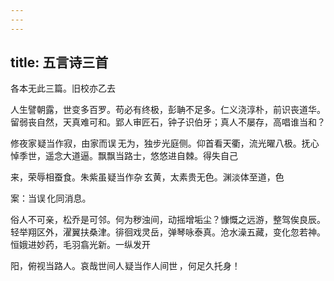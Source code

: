 ```yaml
---
---
---
```

title: 五言诗三首
---



各本无此三篇。旧校亦乙去 

人生譬朝露，世变多百罗。苟必有终极，彭聃不足多。仁义浇淳朴，前识丧道华。留弱丧自然，天真难可和。郢人审匠石，钟子识伯牙；真人不屡存，高唱谁当和？

修夜家 疑当作寂，由家而误 无为，独步光庭侧。仰首看天衢，流光曜八极。抚心悼季世，遥念大道逼。飘飘当路士，悠悠进自棘。得失自己

来，荣辱相蚕食。朱紫虽 疑当作杂 玄黄，太素贵无色。渊淡体至道，色 

案：当误 化同消息。

俗人不可亲，松乔是可邻。何为秽浊间，动摇增垢尘？慷慨之远游，整驾俟良辰。轻举翔区外，濯翼扶桑津。徘徊戏灵岳，弹琴咏泰真。沧水澡五藏，变化忽若神。恒娥进妙药，毛羽翕光新。一纵发开

阳，俯视当路人。哀哉世间人 疑当作人间世 ，何足久托身！